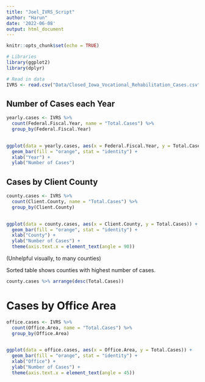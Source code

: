 ```yaml
---
title: "Joel_IVRS_Script"
author: "Harun"
date: '2022-06-08'
output: html_document
---
```


```r
knitr::opts_chunk$set(echo = TRUE)

# Libraries
library(ggplot2)
library(dplyr)

# Read in data
IVRS <- read.csv("Data/Closed_Iowa_Vocational_Rehabilitation_Cases.csv")

```

## Number of Cases each Year

```r
yearly.cases <- IVRS %>%
  count(Federal.Fiscal.Year, name = "Total.Cases") %>%
  group_by(Federal.Fiscal.Year)
  

ggplot(data = yearly.cases, aes(x = Federal.Fiscal.Year, y = Total.Cases)) +
  geom_bar(fill = "orange", stat = "identity") +
  xlab("Year") +
  ylab("Number of Cases")
```

## Cases by Client County

```r
county.cases <- IVRS %>%
  count(Client.County, name = "Total.Cases") %>%
  group_by(Client.County)
  

ggplot(data = county.cases, aes(x = Client.County, y = Total.Cases)) +
  geom_bar(fill = "orange", stat = "identity") +
  xlab("County") +
  ylab("Number of Cases") +
  theme(axis.text.x = element_text(angle = 90))
```

(Unhelpful visually, to many counties)

Sorted table shows counties with highest number of cases.

```r
county.cases %>% arrange(desc(Total.Cases))
```


# Cases by Office Area
```r
office.cases <- IVRS %>%
  count(Office.Area, name = "Total.Cases") %>%
  group_by(Office.Area)
  

ggplot(data = office.cases, aes(x = Office.Area, y = Total.Cases)) +
  geom_bar(fill = "orange", stat = "identity") +
  xlab("Office") +
  ylab("Number of Cases") +
  theme(axis.text.x = element_text(angle = 45))
```


